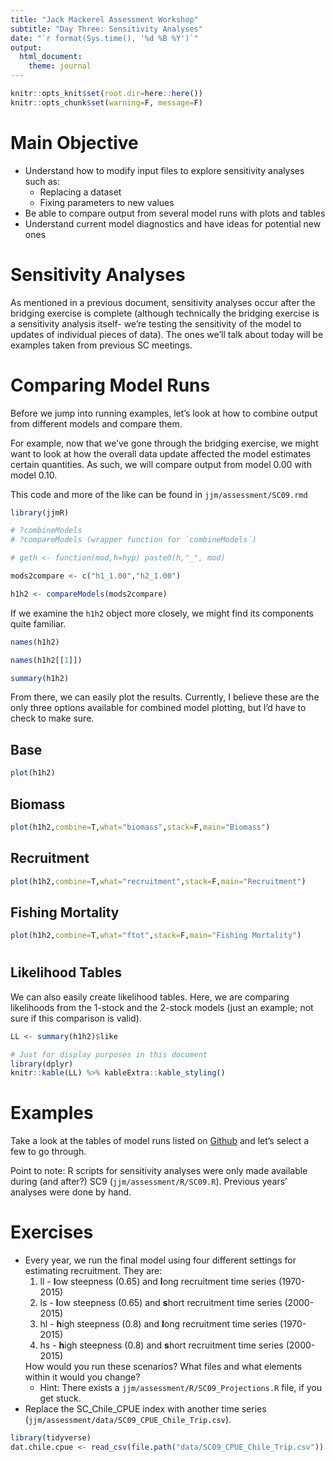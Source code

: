 ```yaml
---
title: "Jack Mackerel Assessment Workshop"
subtitle: "Day Three: Sensitivity Analyses"
date: "`r format(Sys.time(), '%d %B %Y')`"
output:
  html_document:
    theme: journal
---
```


```r
knitr::opts_knit$set(root.dir=here::here())
knitr::opts_chunk$set(warning=F, message=F)
```

# Main Objective

- Understand how to modify input files to explore sensitivity analyses such as:
    - Replacing a dataset
    - Fixing parameters to new values
- Be able to compare output from several model runs with plots and tables
- Understand current model diagnostics and have ideas for potential new ones

# Sensitivity Analyses
As mentioned in a previous document, sensitivity analyses occur after the bridging exercise is complete (although technically the bridging exercise is a sensitivity analysis itself- we're testing the sensitivity of the model to updates of individual pieces of data). The ones we'll talk about today will be examples taken from previous SC meetings.

# Comparing Model Runs {.tabset}
Before we jump into running examples, let's look at how to combine output from different models and compare them.

For example, now that we've gone through the bridging exercise, we might want to look at how the overall data update affected the model estimates certain quantities. As such, we will compare output from model 0.00 with model 0.10.

This code and more of the like can be found in `jjm/assessment/SC09.rmd`

```r
library(jjmR)

# ?combineModels
# ?compareModels (wrapper function for `combineModels`)

# geth <- function(mod,h=hyp) paste0(h,"_", mod)

mods2compare <- c("h1_1.00","h2_1.00")

h1h2 <- compareModels(mods2compare)

```

If we examine the `h1h2` object more closely, we might find its components quite familiar.

```r
names(h1h2)

names(h1h2[[1]])

summary(h1h2)
```

From there, we can easily plot the results. Currently, I believe these are the only three options available for combined model plotting, but I'd have to check to make sure.

## Base
```r
plot(h1h2)
```

## Biomass
```r
plot(h1h2,combine=T,what="biomass",stack=F,main="Biomass")
```

## Recruitment
```r
plot(h1h2,combine=T,what="recruitment",stack=F,main="Recruitment")
```

## Fishing Mortality
```r
plot(h1h2,combine=T,what="ftot",stack=F,main="Fishing Mortality")
```

#

## Likelihood Tables
We can also easily create likelihood tables. Here, we are comparing likelihoods from the 1-stock and the 2-stock models (just an example; not sure if this comparison is valid).

```r
LL <- summary(h1h2)$like

# Just for display purposes in this document
library(dplyr)
knitr::kable(LL) %>% kableExtra::kable_styling()
```

# Examples

Take a look at the tables of model runs listed on [Github](https://github.com/SPRFMO/jjm/tree/master/assessment) and let's select a few to go through.

Point to note: R scripts for sensitivity analyses were only made available during (and after?) SC9 (`jjm/assessment/R/SC09.R`). Previous years' analyses were done by hand.

# Exercises
- Every year, we run the final model using four different settings for estimating recruitment. They are:
    1. ll - **l**ow steepness (0.65) and **l**ong recruitment time series (1970-2015)
    1. ls - **l**ow steepness (0.65) and **s**hort recruitment time series (2000-2015)
    1. hl - **h**igh steepness (0.8) and **l**ong recruitment time series (1970-2015)
    1. hs - **h**igh steepness (0.8) and **s**hort recruitment time series (2000-2015)
  
  How would you run these scenarios? What files and what elements within it would you change?
    - Hint: There exists a `jjm/assessment/R/SC09_Projections.R` file, if you get stuck.

- Replace the SC_Chile_CPUE index with another time series (`jjm/assessment/data/SC09_CPUE_Chile_Trip.csv`).

```r
library(tidyverse)
dat.chile.cpue <- read_csv(file.path("data/SC09_CPUE_Chile_Trip.csv"))
```
